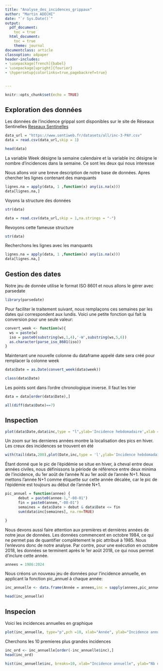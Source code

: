 ```yaml
---
title: "Analyse_des_incidences_grippaux"
author: "Martin ADECHI"
date: "`r Sys.Date()`"
output: 
  pdf_document:
    toc = true
  html_document:
    toc = true
    theme: journal
documentclass: article
classoption: a4paper
header-includes:
- \usepackage[french]{babel}
- \usepackage[upright]{fourier}
- \hypersetup{colorlinks=true,pagebackref=true}

  
---
```


```r
knitr::opts_chunk$set(echo = TRUE)
```
## Exploration des données

Les données de l'incidence grippal sont disponibles sur le site de Réseaux Sentinelles [Reseaux Sentinelles]("hhttps://www.sentiweb.fr/datasets/all/inc-3-RDD.csv")
```r
data_url = "https://www.sentiweb.fr/datasets/all/inc-3-PAY.csv"
data = read.csv(data_url,skip = 1)
```
```r
head(data)
```
La variable Week désigne la semaine calendaire et la variable inc désigne le nombre d'incidences dans la semaine. Ce sont les deux qui nous interesse

Nous allons voir une breve description de notre base de données. Apres chercher les lignes contenant des manquants
```r
lignes.na = apply(data, 1 ,function(x) any(is.na(x)))
data[lignes.na,]

```
Voyons la structure des données
```r
str(data)
```

```r
data = read.csv(data_url,skip = 1,na.strings = "-")
```

Revoyons cette fameuse structure
```r
str(data)
```
Recherchons les lignes avec les manquants
```r
lignes.na = apply(data, 1 ,function(x) any(is.na(x)))
data[lignes.na,]

```
## Gestion des dates
Notre jeu de donnée utilise le format ISO 8601 et nous allons le gérer avec parsedate

```r
library(parsedate)
```
Pour faciliter le traitement suivant, nous remplaçons ces semaines par les dates qui correspondent aux lundis. Voici une petite fonction qui fait la conversion pour une seule valeur:
```r
convert_week <- function(w){
  ws = paste(w)
  iso = paste0(substring(ws,1,4),'-W',substring(ws,5,6))
  as.character(parse_iso_8601(iso))
}
```
Maintenant une nouvelle colonne du dataframe appelé date sera créé pour remplacer la colonne week
```r
data$Date = as.Date(convert_week(data$week))
```

```r
class(data$Date)
```
Les points sont dans l'ordre chronologique inverse. Il faut les trier
```r
data = data[order(data$Date),]
```

```r
all(diff(data$Date)==7)
```
## Inspection
```r
plot(data$Date,data$inc,type = "l",ylab='Incidence hebdomadaire',xlab = 'Date',col='blue')
```
Un zoom sur les dernieres années montre la localisation des pics en hiver. Les creux des incidences se trouvent en été
```r
with(tail(data,200),plot(Date,inc,type = 'l',ylab='Incidence hebdomadaire',xlab = 'Date',col='blue'))
```
Étant donné que le pic de l'épidémie se situe en hiver, à cheval entre deux années civiles, nous définissons la période de référence entre deux minima de l'incidence, du 1er août de l'année N au 1er août de l'année N+1. Nous mettons l'année N+1 comme étiquette sur cette année décalée, car le pic de l'épidémie est toujours au début de l'année N+1.

```r
pic_annuel = function(annee) {
      debut = paste0(annee-1,"-08-01")
      fin = paste0(annee,"-08-01")
      semaines = data$Date > debut & data$Date <= fin
      sum(data$inc[semaines], na.rm=TRUE)

}
```
Nous devons aussi faire attention aux premières et dernières années de notre jeux de données. Les données commencent en octobre 1984, ce qui ne permet pas de quantifier complètement le pic attribué à 1985. Nous l'enlevons donc de notre analyse. Par contre, pour une exécution en octobre 2018, les données se terminent après le 1er août 2018, ce qui nous permet d'inclure cette année.

```r
annees = 1986:2024
```
Nous créons un nouveau jeu de données pour l'incidence annuelle, en applicant la fonction pic_annuel à chaque année:

```r
inc_annuelle <- data.frame(Année = annees,inc = sapply(annees,pic_annuel))
```
```r
head(inc_annuelle)
```
## Inspecion

Voici les incidences annuelles en graphique
```r
plot(inc_annuelle, type="p",pch =10, xlab="Année", ylab="Incidence annuelle")
```
Cherchons les 10 premieres plus grandes incidences
```r
inc_ord <- inc_annuelle[order(-inc_annuelle$inc),]
head(inc_ord)
```

```r
hist(inc_annuelle$inc, breaks=10, xlab="Incidence annuelle", ylab="Nb d'observations", main="")
```


